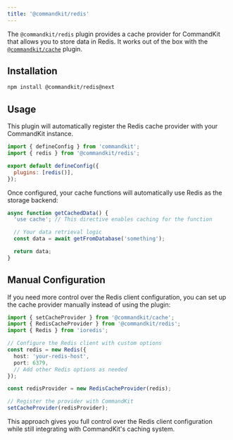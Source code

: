 ```yaml
---
title: '@commandkit/redis'
---
```


The `@commandkit/redis` plugin provides a cache provider for
CommandKit that allows you to store data in Redis. It works out of the
box with the [`@commandkit/cache`](./03-commandkit-cache.mdx) plugin.

## Installation

```sh npm2yarn
npm install @commandkit/redis@next
```

## Usage

This plugin will automatically register the Redis cache provider with
your CommandKit instance.

```js
import { defineConfig } from 'commandkit';
import { redis } from '@commandkit/redis';

export default defineConfig({
  plugins: [redis()],
});
```

Once configured, your cache functions will automatically use Redis as
the storage backend:

```ts
async function getCachedData() {
  'use cache'; // This directive enables caching for the function

  // Your data retrieval logic
  const data = await getFromDatabase('something');

  return data;
}
```

## Manual Configuration

If you need more control over the Redis client configuration, you can
set up the cache provider manually instead of using the plugin:

```ts
import { setCacheProvider } from '@commandkit/cache';
import { RedisCacheProvider } from '@commandkit/redis';
import { Redis } from 'ioredis';

// Configure the Redis client with custom options
const redis = new Redis({
  host: 'your-redis-host',
  port: 6379,
  // Add other Redis options as needed
});

const redisProvider = new RedisCacheProvider(redis);

// Register the provider with CommandKit
setCacheProvider(redisProvider);
```

This approach gives you full control over the Redis client
configuration while still integrating with CommandKit's caching
system.
